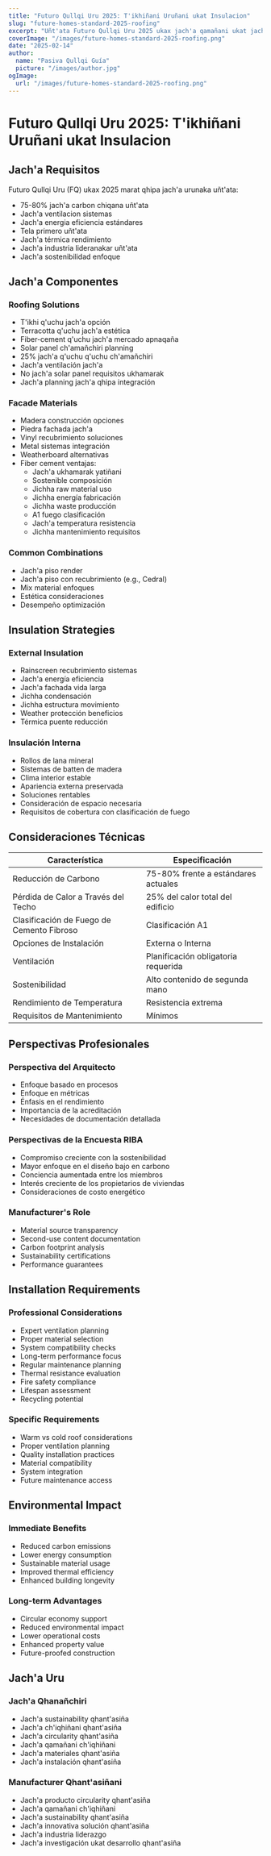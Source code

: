 ```yaml
---
title: "Futuro Qullqi Uru 2025: T'ikhiñani Uruñani ukat Insulacion"
slug: "future-homes-standard-2025-roofing"
excerpt: "Uñt'ata Futuro Qullqi Uru 2025 ukax jach'a qamañani ukat jach'a t'ikhiñani ukat insulacion uñt'ata."
coverImage: "/images/future-homes-standard-2025-roofing.png"
date: "2025-02-14"
author:
  name: "Pasiva Qullqi Guía"
  picture: "/images/author.jpg"
ogImage:
  url: "/images/future-homes-standard-2025-roofing.png"
---
```


# Futuro Qullqi Uru 2025: T'ikhiñani Uruñani ukat Insulacion

## Jach'a Requisitos

Futuro Qullqi Uru (FQ) ukax 2025 marat qhipa jach'a urunaka uñt'ata:

- 75-80% jach'a carbon chiqana uñt'ata
- Jach'a ventilacion sistemas
- Jach'a energia eficiencia estándares
- Tela primero uñt'ata
- Jach'a térmica rendimiento
- Jach'a industria lideranakar uñt'ata
- Jach'a sostenibilidad enfoque

## Jach'a Componentes

### Roofing Solutions
- T'ikhi q'uchu jach'a opción
- Terracotta q'uchu jach'a estética
- Fiber-cement q'uchu jach'a mercado apnaqaña
- Solar panel ch'amañchiri planning
- 25% jach'a q'uchu q'uchu ch'amañchiri
- Jach'a ventilación jach'a
- No jach'a solar panel requisitos ukhamarak
- Jach'a planning jach'a qhipa integración

### Facade Materials
- Madera construcción opciones
- Piedra fachada jach'a
- Vinyl recubrimiento soluciones
- Metal sistemas integración
- Weatherboard alternativas
- Fiber cement ventajas:
  - Jach'a ukhamarak yatiñani
  - Sostenible composición
  - Jichha raw material uso
  - Jichha energía fabricación
  - Jichha waste producción
  - A1 fuego clasificación
  - Jach'a temperatura resistencia
  - Jichha mantenimiento requisitos

### Common Combinations
- Jach'a piso render
- Jach'a piso con recubrimiento (e.g., Cedral)
- Mix material enfoques
- Estética consideraciones
- Desempeño optimización

## Insulation Strategies

### External Insulation
- Rainscreen recubrimiento sistemas
- Jach'a energía eficiencia
- Jach'a fachada vida larga
- Jichha condensación
- Jichha estructura movimiento
- Weather protección beneficios
- Térmica puente reducción

### Insulación Interna
- Rollos de lana mineral
- Sistemas de batten de madera
- Clima interior estable
- Apariencia externa preservada
- Soluciones rentables
- Consideración de espacio necesaria
- Requisitos de cobertura con clasificación de fuego

## Consideraciones Técnicas

| Característica | Especificación |
|----------------|----------------|
| Reducción de Carbono | 75-80% frente a estándares actuales |
| Pérdida de Calor a Través del Techo | 25% del calor total del edificio |
| Clasificación de Fuego de Cemento Fibroso | Clasificación A1 |
| Opciones de Instalación | Externa o Interna |
| Ventilación | Planificación obligatoria requerida |
| Sostenibilidad | Alto contenido de segunda mano |
| Rendimiento de Temperatura | Resistencia extrema |
| Requisitos de Mantenimiento | Mínimos |

## Perspectivas Profesionales

### Perspectiva del Arquitecto
- Enfoque basado en procesos
- Enfoque en métricas
- Énfasis en el rendimiento
- Importancia de la acreditación
- Necesidades de documentación detallada

### Perspectivas de la Encuesta RIBA
- Compromiso creciente con la sostenibilidad
- Mayor enfoque en el diseño bajo en carbono
- Conciencia aumentada entre los miembros
- Interés creciente de los propietarios de viviendas
- Consideraciones de costo energético

### Manufacturer's Role
- Material source transparency
- Second-use content documentation
- Carbon footprint analysis
- Sustainability certifications
- Performance guarantees

## Installation Requirements

### Professional Considerations
- Expert ventilation planning
- Proper material selection
- System compatibility checks
- Long-term performance focus
- Regular maintenance planning
- Thermal resistance evaluation
- Fire safety compliance
- Lifespan assessment
- Recycling potential

### Specific Requirements
- Warm vs cold roof considerations
- Proper ventilation planning
- Quality installation practices
- Material compatibility
- System integration
- Future maintenance access

## Environmental Impact

### Immediate Benefits
- Reduced carbon emissions
- Lower energy consumption
- Sustainable material usage
- Improved thermal efficiency
- Enhanced building longevity

### Long-term Advantages
- Circular economy support
- Reduced environmental impact
- Lower operational costs
- Enhanced property value
- Future-proofed construction

## Jach'a Uru

### Jach'a Qhanañchiri
- Jach'a sustainability qhant'asiña
- Jach'a ch'iqhiñani qhant'asiña
- Jach'a circularity qhant'asiña
- Jach'a qamañani ch'iqhiñani
- Jach'a materiales qhant'asiña
- Jach'a instalación qhant'asiña

### Manufacturer Qhant'asiñani
- Jach'a producto circularity qhant'asiña
- Jach'a qamañani ch'iqhiñani
- Jach'a sustainability qhant'asiña
- Jach'a innovativa solución qhant'asiña
- Jach'a industria liderazgo
- Jach'a investigación ukat desarrollo qhant'asiña